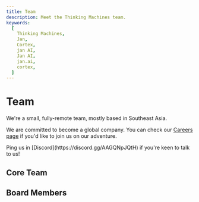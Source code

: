 ```yaml
---
title: Team
description: Meet the Thinking Machines team.
keywords:
  [
    Thinking Machines,
    Jan,
    Cortex,
    jan AI,
    Jan AI,
    jan.ai,
    cortex,
  ]
---
```



# Team

We're a small, fully-remote team, mostly based in Southeast Asia. 

We are committed to become a global company. You can check our [Careers page](https://janai.bamboohr.com/careers) if you'd like to join us on our adventure.

<Callout emoji="🌏">
Ping us in [Discord](https://discord.gg/AAGQNpJQtH) if you're keen to talk to us!
</Callout>

## Core Team

<Cards>
    <Card title="Nicole Zhu" href="#" />
    <Card title="Daniel Ong" href="#" />
    <Card title="Louis Le" href="#" />
    <Card title="Diane Le" href="#" />
    <Card title="Alan Dao" href="#" />
    <Card title="Hien To" href="#" />
    <Card title="James Nguyen" href="#" />
    <Card title="Ong Yeowhua" href="#" />
    <Card title="Hiro Vuong" href="#" />
    <Card title="Faisal Amir" href="#" />
    <Card title="Rex Ha" href="#" />
    <Card title="Ashley Tran" href="#" />
    <Card title="Van Pham" href="#" />
    <Card title="Ed Chessman" href="#" />
    <Card title="Emre Can Kartal" href="#" />
    <Card title="Cameron Nguyen" href="#" />
    <Card title="Sang Nguyen" href="#" />
</Cards>

## Board Members

<Cards>
    <Card title="Dobby" href="#" />
    <Card title="Mama Cat" href="#" />
</Cards>

